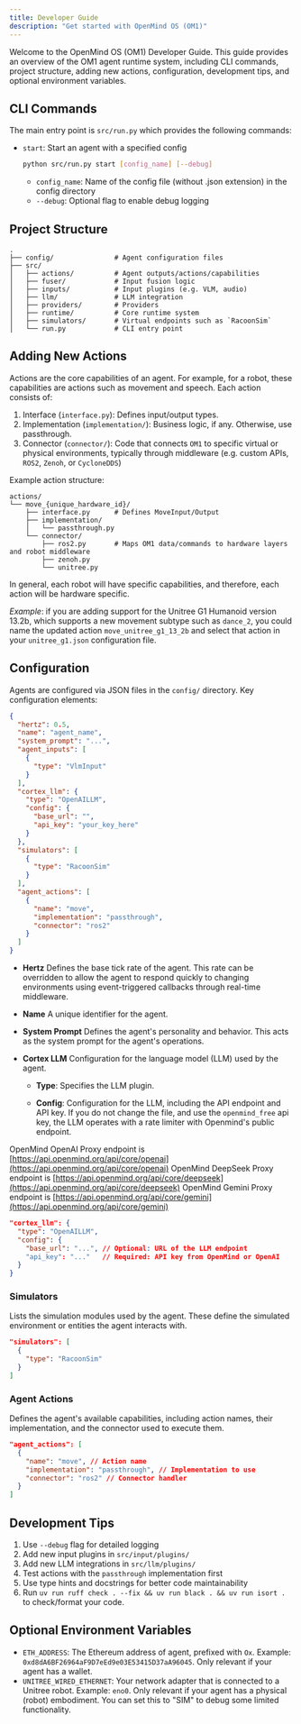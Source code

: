 ```yaml
---
title: Developer Guide
description: "Get started with OpenMind OS (OM1)"
---
```


Welcome to the OpenMind OS (OM1) Developer Guide. This guide provides an overview of the OM1 agent runtime system, including CLI commands, project structure, adding new actions, configuration, development tips, and optional environment variables.

## CLI Commands

The main entry point is `src/run.py` which provides the following commands:

- `start`: Start an agent with a specified config
  ```bash Start an agent with a specified config
  python src/run.py start [config_name] [--debug]
  ```
  - `config_name`: Name of the config file (without .json extension) in the config directory
  - `--debug`: Optional flag to enable debug logging

## Project Structure

```tree Project Structure
.
├── config/               # Agent configuration files
├── src/
│   ├── actions/          # Agent outputs/actions/capabilities
│   ├── fuser/            # Input fusion logic
│   ├── inputs/           # Input plugins (e.g. VLM, audio)
│   ├── llm/              # LLM integration
│   ├── providers/        # Providers
│   ├── runtime/          # Core runtime system
│   ├── simulators/       # Virtual endpoints such as `RacoonSim`
│   └── run.py            # CLI entry point
```

## Adding New Actions

Actions are the core capabilities of an agent. For example, for a robot, these capabilities are actions such as movement and speech. Each action consists of:

1. Interface (`interface.py`): Defines input/output types.
2. Implementation (`implementation/`): Business logic, if any. Otherwise, use passthrough.
3. Connector (`connector/`): Code that connects `OM1` to specific virtual or physical environments, typically through middleware (e.g. custom APIs, `ROS2`, `Zenoh`, or `CycloneDDS`)

Example action structure:

```tree Example Action Structure
actions/
└── move_{unique_hardware_id}/
    ├── interface.py      # Defines MoveInput/Output
    ├── implementation/
    │   └── passthrough.py
    └── connector/
        ├── ros2.py       # Maps OM1 data/commands to hardware layers and robot middleware
        ├── zenoh.py
        └── unitree.py
```

In general, each robot will have specific capabilities, and therefore, each action will be hardware specific.

*Example*: if you are adding support for the Unitree G1 Humanoid version 13.2b, which supports a new movement subtype such as `dance_2`, you could name the updated action `move_unitree_g1_13_2b` and select that action in your `unitree_g1.json` configuration file.

## Configuration

Agents are configured via JSON files in the `config/` directory. Key configuration elements:

```json Configuration
{
  "hertz": 0.5,
  "name": "agent_name",
  "system_prompt": "...",
  "agent_inputs": [
    {
      "type": "VlmInput"
    }
  ],
  "cortex_llm": {
    "type": "OpenAILLM",
    "config": {
      "base_url": "",
      "api_key": "your_key_here"
    }
  },
  "simulators": [
    {
      "type": "RacoonSim"
    }
  ],
  "agent_actions": [
    {
      "name": "move",
      "implementation": "passthrough",
      "connector": "ros2"
    }
  ]
}
```

* **Hertz** Defines the base tick rate of the agent. This rate can be overridden to allow the agent to respond quickly to changing environments using event-triggered callbacks through real-time middleware.

* **Name** A unique identifier for the agent.

* **System Prompt** Defines the agent's personality and behavior. This acts as the system prompt for the agent's operations.

* **Cortex LLM** Configuration for the language model (LLM) used by the agent.

  - **Type**: Specifies the LLM plugin.

  - **Config**: Configuration for the LLM, including the API endpoint and API key. If you do not change the file, and use the `openmind_free` api key, the LLM operates with a rate limiter with Openmind's public endpoint.

OpenMind OpenAI Proxy endpoint is [https://api.openmind.org/api/core/openai](https://api.openmind.org/api/core/openai)
OpenMind DeepSeek Proxy endpoint is [https://api.openmind.org/api/core/deepseek](https://api.openmind.org/api/core/deepseek)
OpenMind Gemini Proxy endpoint is [https://api.openmind.org/api/core/gemini](https://api.openmind.org/api/core/gemini)

```json LLM Configuration
"cortex_llm": {
  "type": "OpenAILLM",
  "config": {
    "base_url": "...", // Optional: URL of the LLM endpoint
    "api_key": "..."   // Required: API key from OpenMind or OpenAI
  }
}
```

### Simulators

Lists the simulation modules used by the agent. These define the simulated environment or entities the agent interacts with.

```json Simulators Configuration
"simulators": [
  {
    "type": "RacoonSim"
  }
]
```

### Agent Actions

Defines the agent's available capabilities, including action names, their implementation, and the connector used to execute them.

```json Agent Actions Configuration
"agent_actions": [
  {
    "name": "move", // Action name
    "implementation": "passthrough", // Implementation to use
    "connector": "ros2" // Connector handler
  }
]
```

## Development Tips

1. Use `--debug` flag for detailed logging
2. Add new input plugins in `src/input/plugins/`
3. Add new LLM integrations in `src/llm/plugins/`
4. Test actions with the `passthrough` implementation first
5. Use type hints and docstrings for better code maintainability
6. Run `uv run ruff check . --fix && uv run black . && uv run isort .` to check/format your code.

## Optional Environment Variables

- `ETH_ADDRESS`: The Ethereum address of agent, prefixed with `Ox`. Example: `0xd8dA6BF26964aF9D7eEd9e03E53415D37aA96045`. Only relevant if your agent has a wallet.
- `UNITREE_WIRED_ETHERNET`: Your network adapter that is connected to a Unitree robot. Example: `eno0`. Only relevant if your agent has a physical (robot) embodiment. You can set this to "SIM" to debug some limited functionality.
